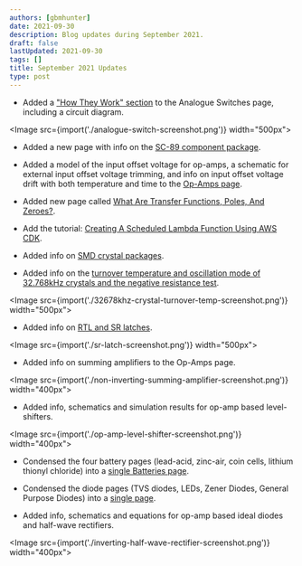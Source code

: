 ```yaml
---
authors: [gbmhunter]
date: 2021-09-30
description: Blog updates during September 2021.
draft: false
lastUpdated: 2021-09-30
tags: []
title: September 2021 Updates
type: post
---
```


* Added a ["How They Work" section](/electronics/components/analogue-switches-transmission-gates/) to the Analogue Switches page, including a circuit diagram.

<Image src={import('./analogue-switch-screenshot.png')} width="500px"></Image>

* Added a new page with info on the [SC-89 component package](/pcb-design/component-packages/sc-89-component-package/).

* Added a model of the input offset voltage for op-amps, a schematic for external input offset voltage trimming, and info on input offset voltage drift with both temperature and time to the [Op-Amps page](/electronics/components/op-amps/).

* Added new page called [What Are Transfer Functions, Poles, And Zeroes?](/electronics/circuit-design/what-are-transfer-functions-poles-and-zeroes/).

* Add the tutorial: [Creating A Scheduled Lambda Function Using AWS CDK](/programming/cloud/aws/creating-a-scheduled-lambda-function-using-aws-cdk/).

* Added info on [SMD crystal packages](/pcb-design/component-packages/crystal-packages/).

* Added info on the [turnover temperature and oscillation mode of 32.768kHz crystals and the negative resistance test](/electronics/components/crystals/#32678khz-crystals).

<Image src={import('./32678khz-crystal-turnover-temp-screenshot.png')} width="500px"></Image>

* Added info on [RTL and SR latches](/electronics/circuit-design/digital-logic/latches-and-flip-flops/).

<Image src={import('./sr-latch-screenshot.png')} width="500px"></Image>

* Added info on summing amplifiers to the Op-Amps page.

<Image src={import('./non-inverting-summing-amplifier-screenshot.png')} width="400px"></Image>

* Added info, schematics and simulation results for op-amp based level-shifters.

<Image src={import('./op-amp-level-shifter-screenshot.png')} width="400px"></Image>

* Condensed the four battery pages (lead-acid, zinc-air, coin cells, lithium thionyl chloride) into a [single Batteries page](/electronics/components/batteries/).

* Condensed the diode pages (TVS diodes, LEDs, Zener Diodes, General Purpose Diodes) into a [single page](/electronics/components/diodes/).

* Added info, schematics and equations for op-amp based ideal diodes and half-wave rectifiers.

<Image src={import('./inverting-half-wave-rectifier-screenshot.png')} width="400px"></Image>
